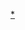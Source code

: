{{fmbox
| type      = warning
| text      = 通过使用这个模板，您可能想将该作品根据[[知识共享]]署名-相同方式共享许可协议发表，然而您并未指定该作品所使用的许可协议版本。'''为使此授权有效，您必须指定一个版本。没有有效许可协议的文件[[Wikipedia:文件存废讨论|将会被删除]]。'''此许可协议的最新版是[[Template:Cc-by-sa-4.0|知识共享署名-相同方式共享4.0]]版，您可以在此模板的插入位置将其替换为“cc-by-sa-4.0”即可正确使用。如果您打算使用其他版本，请进入[[Special:Prefixindex/Template:CC-BY-SA]]挑选一个，以同样方法替换即可。
}}<noinclude>
[[Category:檔案版權模板|*]]</noinclude>